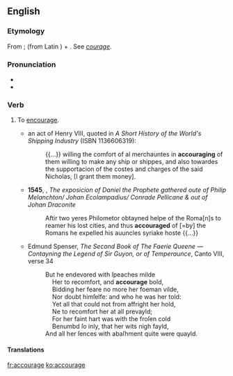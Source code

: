 ==English==

===Etymology===
From {{der|en|fro|acoragier}}; {{m|fro|à}} (from Latin {{m|la|ad}}) + {{m|fro|corage}}. See ''[[courage]]''.

===Pronunciation===
* {{IPA|/əˈkɜɹɪd͡ʒ/|/əˈkʌɹɪd͡ʒ/|lang=en}}
* {{audio|en-us-accourage.ogg|Audio (US)|lang=en}}

===Verb===
{{en-verb|accourag}}

# {{lb|en|obsolete}} To [[encourage]].
#* {{circa|1540}} an act of Henry VIII, quoted in ''A Short History of the World's Shipping Industry'' (ISBN 1136606319):
#*: {{...}} willing the comfort of al merchauntes in '''accouraging''' of them willing to make any ship or shippes, and also towardes the supportacion of the costes and charges of the said Nicholas, [I grant them money].
#* '''1545''', {{w|George Joye}}, ''The exposicion of Daniel the Prophete gathered oute of Philip Melanchton/ Johan Ecolampadius/ Conrade Pellicane & out of Johan Draconite''
#*: Aftir two yeres Philometor obtayned helpe of the Roma[n]s to reamer his lost cities, and thus '''accouraged''' of [=by] the Romans he expelled his auuncles syriake hoste {{...}}
#* {{circa|1590}} Edmund Spenser, ''The Second Book of The Faerie Queene — Contayning the Legend of Sir Guyon, or of Temperaunce'', Canto VIII, verse 34
#*: But he endevored with ſpeaches milde <br>
#*: &nbsp; &nbsp; Her to recomfort, and '''accourage''' bold, <br>
#*: &nbsp; &nbsp; Bidding her feare no more her foeman vilde, <br>
#*: &nbsp; &nbsp; Nor doubt himſelfe: and who he was her told: <br>
#*: &nbsp; &nbsp; Yet all that could not from affright her hold, <br>
#*: &nbsp; &nbsp; Ne to recomfort her at all prevayld; <br>
#*: &nbsp; &nbsp; For her faint hart was with the froſen cold <br>
#*: &nbsp; &nbsp; Benumbd ſo inly, that her wits nigh fayld, <br>
#*: And all her ſences with abaſhment quite were quayld.

====Translations====
{{trans-see|encourage}}

[[fr:accourage]]
[[ko:accourage]]